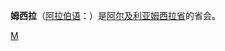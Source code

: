{{Infobox Settlement
| name = 姆西拉<br/>المسيلة
| image_skyline = 
| imagesize = 
| image_caption = 
| image_flag = 
| image_shield = 
| pushpin_map = Algeria
| pushpin_label_position = bottom
| subdivision_type = 国家
| subdivision_name = {{ALG}}
| subdivision_type1 = [[阿尔及利亚行政区划|省]]
| subdivision_name1 = [[姆西拉省|姆西拉省]]
| elevation_m = 
| elevation_ft = 
| area_total_km2 = 
| population_as_of = 1998年
| population_total = 99885
| population_density_km2 = 
| timezone = [[CET|CET]]
| utc_offset = +1
| timezone_DST = 
| utc_offset_DST = 
| latd = 35
| latm = 42
| lats = 07
| latNS = N
| longd = 4
| longm = 32
| longs = 50
| longEW = E
| website =  
}}
'''姆西拉'''（[[阿拉伯语|阿拉伯语]]：'''{{rtl-lang|ar|المسيلة}}'''）是[[阿尔及利亚|阿尔及利亚]][[姆西拉省|姆西拉省]]的省会。

{{Algeria-stub}}

[[Category:阿尔及利亚城市|M]]